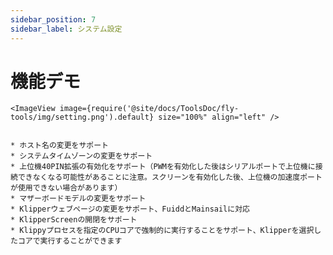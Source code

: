 ```yaml
---
sidebar_position: 7
sidebar_label: システム設定
---
```






# 機能デモ

    <ImageView image={require('@site/docs/ToolsDoc/fly-tools/img/setting.png').default} size="100%" align="left" />


    * ホスト名の変更をサポート
    * システムタイムゾーンの変更をサポート
    * 上位機40PIN拡張の有効化をサポート（PWMを有効化した後はシリアルポートで上位機に接続できなくなる可能性があることに注意。スクリーンを有効化した後、上位機の加速度ポートが使用できない場合があります）
    * マザーボードモデルの変更をサポート
    * Klipperウェブページの変更をサポート、FuiddとMainsailに対応
    * KlipperScreenの開閉をサポート
    * Klippyプロセスを指定のCPUコアで強制的に実行することをサポート、Klipperを選択したコアで実行することができます